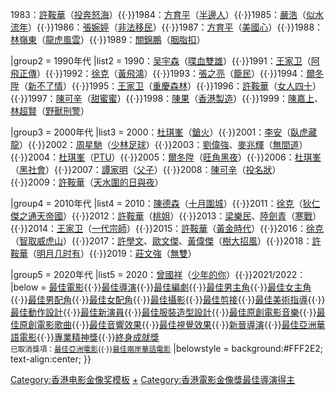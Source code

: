 {{Navbox
|name  = 香港電影金像獎最佳導演
|title = {{{1|}}}[[香港電影金像獎]][[香港電影金像獎最佳導演|最佳導演]]
|titlestyle = background: #FFF2E2
|groupstyle = background: #FFF2E2
|colwidth = 300px

|group1 = 1980年代
|list1 = 1982：[[方育平]]（[[父子情]]）{{·}}1983：[[許鞍華]]（[[投奔怒海]]）{{·}}1984：[[方育平]]（[[半邊人]]）{{·}}1985：[[嚴浩]]（[[似水流年 (1984年電影)|似水流年]]）{{·}}1986：[[張婉婷]]（[[非法移民 (電影)|非法移民]]）{{·}}1987：[[方育平]]（[[美國心]]）{{·}}1988：[[林嶺東]]（[[龍虎風雲]]）{{·}}1989：[[關錦鵬]]（[[胭脂扣]]）

|group2 = 1990年代
|list2 = 1990：[[吴宇森]]（[[喋血双雄 (1989年电影)|喋血雙雄]]）{{·}}1991：[[王家卫]]（[[阿飛正傳]]）{{·}}1992：[[徐克]]（[[黃飛鴻 (1991年電影)|黃飛鴻]]）{{·}}1993：[[張之亮]]（[[籠民]]）{{·}}1994：[[爾冬陞]]（[[新不了情 (1993年電影)|新不了情]]）{{·}}1995：[[王家卫]]（[[重庆森林|重慶森林]]）{{·}}1996：[[許鞍華]]（[[女人四十]]）{{·}}1997：[[陳可辛]]（[[甜蜜蜜 (电影)|甜蜜蜜]]）{{·}}1998：[[陳果_(導演)|陳果]]（[[香港製造]]）{{·}}1999：[[陳嘉上]]、[[林超賢]]（[[野獸刑警]]） 

|group3 = 2000年代
|list3 = 2000：[[杜琪峯]]（[[鎗火]]）{{·}}2001：[[李安]]（[[臥虎藏龍 (電影)|臥虎藏龍]]）{{·}}2002：[[周星馳]]（[[少林足球]]）{{·}}2003：[[劉偉強]]、[[麥兆輝]]（[[無間道]]）{{·}}2004：[[杜琪峯]]（[[PTU (電影)|PTU]]）{{·}}2005：[[爾冬陞]]（[[旺角黑夜]]）{{·}}2006：[[杜琪峯]]（[[黑社會 (電影)|黑社會]]）{{·}}2007：[[譚家明]]（[[父子 (電影)|父子]]）{{·}}2008：[[陳可辛]]（[[投名狀]]）{{·}}2009：[[許鞍華]]（[[天水圍的日與夜]]）

|group4 = 2010年代
|list4 = 2010：[[陳德森]]（[[十月围城 (电影)|十月圍城]]）{{·}}2011：[[徐克]]（[[狄仁傑之通天帝國]]）{{·}}2012：[[許鞍華]]（[[桃姐]]）{{·}}2013：[[梁樂民]]、[[陸劍青]]（[[寒戰]]）{{·}}2014：[[王家卫]]（[[一代宗師]]）{{·}}2015：[[許鞍華]]（[[黃金時代 (2014年電影)|黃金時代]]）{{·}}2016：[[徐克]]（[[智取威虎山_(电影)|智取威虎山]]）{{·}}2017：[[許學文]]、[[歐文傑]]、[[黃偉傑 (鮮浪潮)|黃偉傑]]（[[樹大招風]]）{{·}}2018：[[許鞍華]]（[[明月几时有]]）{{·}}2019：[[莊文強]]（[[無雙 (電影)|無雙]]）

|group5 = 2020年代
|list5 = 2020：[[曾國祥]]（[[少年的你]]）{{·}}2021/2022：
|below  = [[香港電影金像獎最佳電影|最佳電影]]{{·}}[[香港電影金像獎最佳導演|最佳導演]]{{·}}[[香港電影金像獎最佳編劇|最佳編劇]]{{·}}[[香港電影金像獎最佳男主角|最佳男主角]]{{·}}[[香港電影金像獎最佳女主角|最佳女主角]]{{·}}[[香港電影金像獎最佳男配角|最佳男配角]]{{·}}[[香港電影金像獎最佳女配角|最佳女配角]]{{·}}[[香港電影金像獎最佳攝影|最佳攝影]]{{·}}[[香港電影金像獎最佳剪接|最佳剪接]]{{·}}[[香港電影金像獎最佳美術指導|最佳美術指導]]{{·}}[[香港電影金像獎最佳動作設計|最佳動作設計]]{{·}}[[香港電影金像獎最佳新演員|最佳新演員]]{{·}}[[香港電影金像獎最佳服裝造型設計|最佳服裝造型設計]]{{·}}[[香港電影金像獎最佳原創電影音樂|最佳原創電影音樂]]{{·}}[[香港電影金像獎最佳原創電影歌曲|最佳原創電影歌曲]]{{·}}[[香港電影金像獎最佳音響效果|最佳音響效果]]{{·}}[[香港電影金像獎最佳視覺效果|最佳視覺效果]]{{·}}[[香港電影金像獎新晉導演|新晉導演]]{{·}}[[香港電影金像獎最佳亞洲華語電影|最佳亞洲華語電影]]{{·}}[[香港電影金像獎專業精神獎|專業精神獎]]{{·}}[[香港電影金像獎終身成就獎|終身成就獎]]<br><small>已取消獎項：[[香港電影金像獎最佳亞洲電影|最佳亞洲電影]]{{·}}[[香港電影金像獎最佳兩岸華語電影|最佳兩岸華語電影]]</small>
|belowstyle = background:#FFF2E2; text-align:center; 
}}<noinclude>
[[Category:香港电影金像奖模板]]
[[Category:香港電影金像獎最佳導演得主|+]]
</noinclude>[[Category:香港電影金像獎最佳導演得主]]